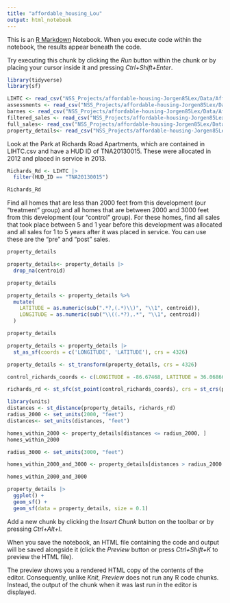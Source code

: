 ```yaml
---
title: "affordable_housing_Lou"
output: html_notebook
---
```


This is an [R Markdown](http://rmarkdown.rstudio.com) Notebook. When you execute code within the notebook, the results appear beneath the code. 

Try executing this chunk by clicking the *Run* button within the chunk or by placing your cursor inside it and pressing *Ctrl+Shift+Enter*. 

```r
library(tidyverse)
library(sf)

LIHTC <- read_csv("NSS_Projects/affordable-housing-Jorgen85Lex/Data/Affordable_Housing/LIHTC.csv")
assessments <- read_csv("NSS_Projects/affordable-housing-Jorgen85Lex/Data/Affordable_Housing/assessments.csv")
barnes <- read_csv("NSS_Projects/affordable-housing-Jorgen85Lex/Data/Affordable_Housing/barnes.csv")
filtered_sales <- read_csv("NSS_Projects/affordable-housing-Jorgen85Lex/Data/Affordable_Housing/filtered_sales.csv")
full_sales<- read_csv("NSS_Projects/affordable-housing-Jorgen85Lex/Data/Affordable_Housing/full_sales.csv")
property_details<- read_csv("NSS_Projects/affordable-housing-Jorgen85Lex/Data/Affordable_Housing/property_details.csv")
```

Look at the Park at Richards Road Apartments, which are contained in LIHTC.csv and have a HUD ID of TNA20130015. These were allocated in 2012 and placed in service in 2013.

```r
Richards_Rd <- LIHTC |> 
  filter(HUD_ID == "TNA20130015")

Richards_Rd
```

Find all homes that are less than 2000 feet from this development (our "treatment" group) and all homes that are between 2000 and 3000 feet from this development (our "control" group). For these homes, find all sales that took place between 5 and 1 year before this development was allocated and all sales for 1 to 5 years after it was placed in service. You can use these are the "pre" and "post" sales.

```r
property_details
```


```r
property_details<- property_details |> 
  drop_na(centroid)

property_details
```
```r
property_details <- property_details %>%
  mutate(
    LATITUDE = as.numeric(sub(".*?,(.*)\\)", "\\1", centroid)),
    LONGITUDE = as.numeric(sub("\\((.*?),.*", "\\1", centroid))
  )

property_details
```


```r
property_details <- property_details |> 
  st_as_sf(coords = c('LONGITUDE', 'LATITUDE'), crs = 4326)

property_details <- st_transform(property_details, crs = 4326)
```


```r
control_richards_coords <- c(LONGITUDE = -86.67468, LATITUDE = 36.06866)

richards_rd <- st_sfc(st_point(control_richards_coords), crs = st_crs(property_details))
```

```r
library(units)
distances <- st_distance(property_details, richards_rd)
radius_2000 <- set_units(2000, "feet")
distances<- set_units(distances, "feet")

homes_within_2000 <- property_details[distances <= radius_2000, ]
homes_within_2000
```


```r
radius_3000 <- set_units(3000, "feet")

homes_within_2000_and_3000 <- property_details[distances > radius_2000 & distances <= radius_3000, ]

homes_within_2000_and_3000
```


```r
property_details |> 
  ggplot() +
  geom_sf() +
  geom_sf(data = property_details, size = 0.1)
```



Add a new chunk by clicking the *Insert Chunk* button on the toolbar or by pressing *Ctrl+Alt+I*.

When you save the notebook, an HTML file containing the code and output will be saved alongside it (click the *Preview* button or press *Ctrl+Shift+K* to preview the HTML file).

The preview shows you a rendered HTML copy of the contents of the editor. Consequently, unlike *Knit*, *Preview* does not run any R code chunks. Instead, the output of the chunk when it was last run in the editor is displayed.

